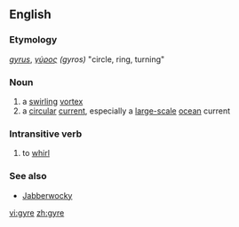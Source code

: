 {{wikipedia}}
==English==

===Etymology===
{{L.}} ''[[gyrus#Latin|gyrus]]'', {{Gr.}} ''[[γύρος]] (gyros)'' "circle, ring, turning"

===Noun===
{{en-noun}}

# a [[swirling]] [[vortex]]
# a [[circular]] [[current]], especially a [[large-scale]] [[ocean]] current

===Intransitive verb===
{{rfc-trverb|Intransitive verb}}
{{en-verb|gyr|ing}}

# to [[whirl]]

===See also===
*[[Jabberwocky]]

[[vi:gyre]]
[[zh:gyre]]
